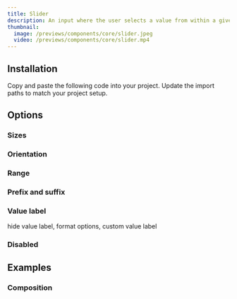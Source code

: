 ```yaml
---
title: Slider
description: An input where the user selects a value from within a given range.
thumbnail:
  image: /previews/components/core/slider.jpeg
  video: /previews/components/core/slider.mp4
---
```


<ComponentPreview name="demos/components/core/slider/basic" className="max-w-sm" />

## Installation

<Steps>
  <Step>Copy and paste the following code into your project.</Step>
  <ComponentSource name="components/core/default/slider" />
  <Step>Update the import paths to match your project setup.</Step>
</Steps>

## Options

### Sizes

<ComponentPreview name="demos/components/core/slider/sizes" className="max-w-sm" />

### Orientation

<ComponentPreview name="demos/components/core/slider/orientation" className="max-w-sm" />

### Range

<ComponentPreview name="demos/components/core/slider/range" className="max-w-sm" />

### Prefix and suffix

<ComponentPreview
  name="demos/components/core/slider/prefix-and-suffix"
  className="max-w-sm"
/>

### Value label

hide value label, format options, custom value label

<ComponentPreview name="demos/components/core/slider/value-label" className="max-w-sm" />

### Disabled

<ComponentPreview name="demos/components/core/slider/disabled" className="max-w-sm" />

## Examples

### Composition

<ComponentPreview name="demos/components/core/slider/composition" className="max-w-sm" />
